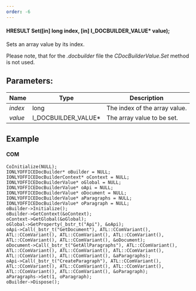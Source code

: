 ```yaml
---
order: -6
---
```

#### HRESULT Set(\[in] long index, \[in] I\_DOCBUILDER\_VALUE\* value);

Sets an array value by its index.

Please note, that for the *.docbuilder* file the *CDocBuilderValue.Set* method is not used.

## Parameters:

| Name    | Type                   | Description                   |
| ------- | ---------------------- | ----------------------------- |
| *index* | long                   | The index of the array value. |
| *value* | I\_DOCBUILDER\_VALUE\* | The array value to be set.    |

## Example

#### COM

```
CoInitialize(NULL);
IONLYOFFICEDocBuilder* oBuilder = NULL;
IONLYOFFICEDocBuilderContext* oContext = NULL;
IONLYOFFICEDocBuilderValue* oGlobal = NULL;
IONLYOFFICEDocBuilderValue* oApi = NULL;
IONLYOFFICEDocBuilderValue* oDocument = NULL;
IONLYOFFICEDocBuilderValue* aParagraphs = NULL;
IONLYOFFICEDocBuilderValue* oParagraph = NULL;
oBuilder->Initialize();
oBuilder->GetContext(&oContext);
oContext->GetGlobal(&oGlobal);
oGlobal->GetProperty(_bstr_t("Api"), &oApi);
oApi->Call(_bstr_t("GetDocument"), ATL::CComVariant(), ATL::CComVariant(), ATL::CComVariant(), ATL::CComVariant(), ATL::CComVariant(), ATL::CComVariant(), &oDocument);
oDocument->Call(_bstr_t("GetAllParagraphs"), ATL::CComVariant(), ATL::CComVariant(), ATL::CComVariant(), ATL::CComVariant(), ATL::CComVariant(), ATL::CComVariant(), &aParagraphs);
oApi->Call(_bstr_t("CreateParagraph"), ATL::CComVariant(), ATL::CComVariant(), ATL::CComVariant(), ATL::CComVariant(), ATL::CComVariant(), ATL::CComVariant(), &oParagraph);
aParagraphs->Set(1, oParagraph);
oBuilder->Dispose();
```
